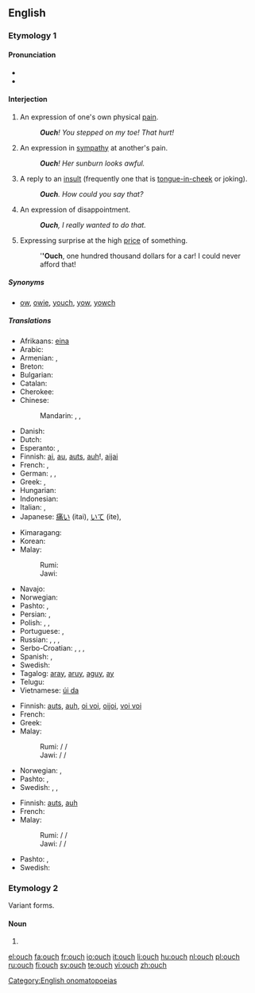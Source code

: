 ==English==

===Etymology 1===

====Pronunciation====
* {{IPA|/ˈaʊtʃ/}}
* {{audio|en-us-inlandnorth-ouch.ogg|Audio (US-Inland North)}}

====Interjection====
{{en-interj}}

# An expression of one's own physical [[pain]].
#: '''''Ouch'''!  You stepped on my toe! That hurt!''
# An expression in [[sympathy]] at another's pain.
#: '''''Ouch'''!  Her sunburn looks awful.''
# A reply to an [[insult]] (frequently one that is [[tongue-in-cheek]] or joking).
#: '''''Ouch'''.  How could you say that?''
# An expression of disappointment.
#: '''''Ouch''', I really wanted to do that.''
# {{context|slang|Australia|NZ|UK|lang=en}} Expressing surprise at the high [[price]] of something.
#: '''''Ouch''', one hundred thousand dollars for a car! I could never afford that!

=====Synonyms=====
* {{sense|in all of the above senses}} [[ow]], [[owie]], [[youch]], [[yow]], [[yowch]]

=====Translations=====
{{trans-top|expression of one's own physical pain}}
* Afrikaans: [[eina]]
* Arabic: {{t|ar|حلية|tr=Hílya}}
* Armenian: {{t|hy|ախ|tr=ax}}, {{t|hy|վախ|tr=vax}}
* Breton: {{t+|br|aiou}}
* Bulgarian: {{t|bg|ох}}
* Catalan: {{t+|ca|au}}
* Cherokee: {{t|chr|ᎠᏲ|tr=Ayo|sc=Cher}}
* Chinese:
*: Mandarin: {{t+|cmn|哎喲|sc=Hani}},  {{t+|cmn|哎哟|tr=āiyō|sc=Hani}},  {{t+|cmn|哎呀|tr=āiyā|sc=Hani}}
* Danish: {{t+|da|av}}
* Dutch: {{t+|nl|au}}
* Esperanto: {{t|eo|aj}}, {{t|eo|uj}}
* Finnish: [[ai]], [[au]], [[auts]], [[auh]]!, [[aijai]]
* French: {{t+|fr|aïe}}, {{t+|fr|ouille}}
* German: {{t+|de|au}}, {{t+|de|aua}}, {{t+|de|autsch}}
* Greek: {{t+|el|αχ|tr=ach}}, {{t+|el|ωχ|tr=och|sc=Grek}}
* Hungarian: {{t+|hu|jaj}}
* Indonesian: {{t+|id|aduh}}
* Italian: {{t|it|ahi}},  {{t|it|ahia}}
* Japanese: [[痛い]] (itai), [[いて]] (ite),  {{t|ja|いてて|tr=itete}}
{{trans-mid}}
* Kimaragang: {{t|kqr|odoi}}
* Korean: {{t+|ko|아야|sc=Kore}}
* Malay:
*: Rumi: {{t+|ms|aduh}}
*: Jawi: {{t|ms|ادوه|sc=Arab}}
* Navajo: {{t|nv|ayáo}}
* Norwegian: {{t+|no|au}}
* Pashto: {{t|ps|وخ|tr=wax}}, {{t|ps|وئ|tr=wëy}}
* Persian: {{t+|fa|آخ|tr=âx|sc=fa-Arab}}, {{t+|fa|آی|tr=ây|sc=fa-Arab}}
* Polish: {{t+|pl|aua}}, {{t+|pl|au}}, {{t+|pl|auć}}
* Portuguese: {{t+|pt|ai}}, {{t+|pt|au}}
* Russian: {{t+|ru|ой|tr=oj}},  {{t+|ru|ай|tr=aj}},  {{t+|ru|ох|tr=ox}}, {{t|ru|ауч|tr=áuč|sc=Cyrl}} {{qualifier|neologism}}
* Serbo-Croatian: {{t|sh|au}}, {{t|sh|auć}}, {{t|sh|joj}}, {{t|sh|jao}}
* Spanish: {{t+|es|ay}}, {{t+|es|uy}}
* Swedish: {{t+|sv|aj}}
* Tagalog: [[aray]], [[aruy]], [[aguy]], [[ay]]
* Telugu: {{t|te|అభా|tr=abhā|sc=Telu}}
* Vietnamese: [[úi da]]
{{trans-bottom}}

{{trans-top|expression in sympathy at another’s pain}}
* Finnish: [[auts]], [[auh]], [[oi voi]], [[oijoi]], [[voi voi]]
* French: {{t+|fr|aïe}}
* Greek: {{t+|el|αχ|tr=ach|sc=Grek}}
* Malay:
*: Rumi: {{t+|ms|aduh}} / {{t|ms|adoi}} / {{t|ms|waduh}}
*: Jawi: {{t|ms|ادوه|sc=Arab}} / {{t|ms|ادوي|sc=Arab}} / {{t|ms|وادوه|sc=Arab}}
{{trans-mid}}
* Norwegian: {{t|no|au da}}, {{t|no|uff da}}
* Pashto: {{t|ps|وخ|tr=wax}}, {{t|ps|وئ|tr=wëy}}
* Swedish: {{t+|sv|aj}}, {{t|sv|aj aj aj}}, {{t|sv|aj då}}
{{trans-bottom}}

{{trans-top|reply to an insult}}
* Finnish: [[auts]], [[auh]]
* French: {{t+|fr|aïe}}
* Malay:
*: Rumi: {{t+|ms|aduh}} / {{t|ms|adoi}} / {{t|ms|waduh}}
*: Jawi: {{t|ms|ادوه|sc=Arab}} / {{t|ms|ادوي|sc=Arab}} / {{t|ms|وادوه|sc=Arab}}
{{trans-mid}}
* Pashto: {{t|ps|وخ|tr=wax}}, {{t|ps|وئ|tr=wëy}}
* Swedish: {{t+|sv|aj}}
{{trans-bottom}}

===Etymology 2===
Variant forms.

====Noun====
{{en-noun|es}}

# {{alternative form of|ouche}}

[[Category:English onomatopoeias]]

[[el:ouch]]
[[fa:ouch]]
[[fr:ouch]]
[[io:ouch]]
[[it:ouch]]
[[li:ouch]]
[[hu:ouch]]
[[nl:ouch]]
[[pl:ouch]]
[[ru:ouch]]
[[fi:ouch]]
[[sv:ouch]]
[[te:ouch]]
[[vi:ouch]]
[[zh:ouch]]